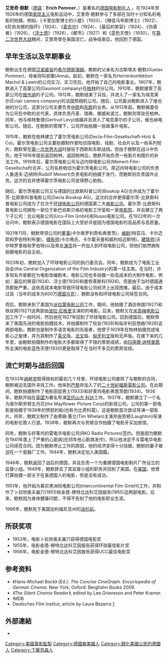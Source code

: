 '''艾里奇·鲍默'''（[[德語|德語]]：'''Erich Pommer'''，{{bd|1889年|7月20日|1966年|5月8日|catIdx=Pommer}}）是著名的[[德国|德国]][[电影制片人|电影制片人]] 。在1924年至1926年的德国[[表现主义|表现主义]]电影运动中，艾里奇·鲍默参与了多部在当时十分知名的电影的拍摄。例如，《卡里加里博士的小屋》（1920）、《赌徒马布斯博士》（1922）、《尼伯龙根的指环》（1924）、《[[麦克尔|麦克尔]]》（1924）、《最后的笑容》（1924）、《伪善者》（1926）、《[[浮士德|浮士德]]》（1926），《都市》（1927）和《蓝色天使》（1930）。在[[第二次世界大战|第二次世界大战]]期间，艾里奇曾在美国流亡。战争结束后，他回到了德国。

==早年生活以及早期事业==
鲍默出生在德国[[汉诺威省|汉诺威省]]的[[希尔德斯海姆|希尔德斯海姆]]。鲍默的父亲名为古斯塔夫·鲍默(Gustav Pommer)，母亲则叫安娜(Anna)。起初，鲍默在一家名为Herrenkonfektion Machol & Lewin的公司实习，实习完后，他开始了自己的电影事业。1907年，鲍默进入了高蒙公司(Gaumont company)在[[柏林|柏林]]的分公司。1910年，鲍默接管了高蒙公司在[[维也纳|维也纳]]的子公司。1912年，鲍默结束了兵役，并进入了一家名为埃克莱尔(Éclair camera company)的法国照相机公司。随后，公司委派鲍默进入了维也纳的分公司，这家分公司主要负责[[中欧|中欧]]和[[东欧|东欧]]的业务。从1913年起，鲍默被委任为公司在中欧的总代表，具体负责丹麦、瑞典、挪威和波兰，鲍默则常驻在柏林。同年，他与格特鲁德(Gertrud Levy)结婚并且进入了埃克莱尔的子公司，维也纳电影公司。随后，在鲍默的管理下，公司开始拍摄一些故事片电影。

1915年，鲍默在柏林建立了霍尔茨电影公司(Decla-Film-Gesellschaft-Holz & Co)。霍尔茨电影公司主要拍摄制作冒险侦探电影、戏剧、社会片以及一些系列短片。鲍默曾在[[第一次世界大战|第一次世界大战]]时服役于西欧和东欧战线。但由于鲍默在战斗中负伤，他于1916年提前返回柏林。返回柏林后，鲍默开始负责一些影片和图片的补法工作。1919年后，霍尔茨电影公司与迈内特电影公司(Meinert-Film-Gesellschaft)合并，公司名称依旧为霍尔茨电影公司。原迈内特电影公司的负责人鲁道夫·迈纳特(Rudolf Meinert)负责电影的拍摄于发行，而鲍默则负责国外业务。这次的合并使得霍尔茨电影公司变得野心勃勃。

随后，霍尔茨电影公司又与德国的比欧斯科普公司(Bioskop AG)合并成为了霍尔茨-比欧斯科普电影公司(Decla Bioskop AG)，这次的合并使得霍尔茨-比欧斯科普电影公司成为了仅次于[[环球电影公司|环球电影公司]]的德国第二大[[电影公司|电影公司]]。霍尔茨-比欧斯科普电影公司拥有一家位于新巴伯斯贝格的电影工作室和一家[[电影院|电影院]]，并且建立了两个子公司：合众电影公司(Uco-Film GmbH)和Russo电影公司。在1922年的一次访问中，鲍默表示德国电影在国际上大受好评是因为德国电影的高品质与高质量。

1921年11月，鲍默带领公司的[[董事|董事]](卡尔弗罗利奇和弗里茨)，[[编剧|编剧]](特亚冯、卡尔迈耶和罗伯特利布曼)，[[摄影师|摄影师]](卡尔弗氏、卡尔霍夫曼和威利哈迈斯特)，[[建筑师|建筑师]](沃尔特罗里格和罗伯特)以及男女[[演员|演员]]将一齐加入到环球电影公司，但他们依然拥有拍摄电影的自主权。

1923年初，鲍默加入了环球电影公司的执行委员会。同年，鲍默成为了电影工业协会(the Central Organization of the Film Industry)的第一任主席。在当时，许多知名作家都在为电影改编剧本，电影公司也多拍摄一些高成本的大制作电影，例如：最后的笑容(1924)、浮士德(1926)和曼侬莱斯科(1926)。但是由于当时德国通货膨胀严重，这些高成本电影导致环球电影公司经济上出现困难。最后，由于成本过高（当年的成本为600万[[德国马克|德国马克]]），鲍默没有和环球电影公司续签合同。

而后，鲍默来到了美国为[[派拉蒙电影公司|派拉蒙电影公司]]工作，期间，他拍摄了酒店帝国(1927)和铁丝网(1927)这两部由[[波拉·尼格里|波拉·尼格里]]主演的的电影。后来，鲍默又在[[米高梅电影公司|米高梅电影公司]]工作了一段时间，然后他在1927年回到了环球电影公司。回到德国后，鲍默带来了美国先进的电影拍摄技术，并拍摄制作了校友(1928)和匈牙利狂想曲(1928)这两部电影。鲍默也是制作多语言电影的先驱者，他曾于1929年在柏林拍摄完成电影心之旋律，并为其制作了[[英文|英文]]版、[[法文|法文]]版、[[匈牙利文|匈牙利文]]版和无声版。在接下来的几年里，由鲍默拍摄制作的电影大多都取得了不错的票房成绩，由[[玛莲娜·迪特里茜|玛莲娜·迪特里茜]]所主演的电影蓝色天使(1930)更是取得了在当时不多见的票房佳绩。

==流亡时期与战后回国==
在1933年[[纳粹党|纳粹党]]取得政权的最初几个月里，环球电影公司废除了与鲍默的合同，鲍默被迫去国外寻找工作。他来到[[巴黎|巴黎]]并加入了的[[二十世紀福斯電影公司|二十世紀福斯電影公司]]。在此期间，鲍默拍摄制作了电影田鼠男士(1933)和好莱坞电影弗里茨朗(1934)。1936年，鲍默开始在[[英国|英国]]为著名导演[[亚历山大·科达|亚历山大·科达]]工作。1937年，鲍默建立了一个名为查尔斯劳顿五月花(the Mayflower Picture Corp)的影视公司。公司的第一部电影是拍摄于1938年的愤怒的船(也称为比奇科莫)，这是鲍默首次尝试导演一部影片。同年，鲍默又制作了由蒂姆·蕙兰(Tim Whelan)主演并由劳顿(Laughton)导演的电影伦敦人行道。1939年，鲍默再次与劳顿合作拍摄了电影牙买加旅馆。

同年，鲍默与好莱坞的雷电华电影公司(RKO Radio Pictures)签约。但是因为鲍默在1941年患上了严重的心脏病(在同年他心脏病发作)，所以他决定不与雷电华电影公司续签合同。因为鲍默停止工作的原因，他的经济变得十分拮据，鲍默的妻子被迫在一个瓷器厂工作。1944年，鲍默决定加入美国籍。

1946年，鲍默返回了战后的德国，并且负责一个为重建德国电影制片厂所设立的监督小组。1949年，鲍默辞去了其监督小组的职务并回到了美国。在[[美国|美国]]，他曾打算拍摄一部关于在美德国人的电影，但是没有成功。

1951年，他开始为慕尼黑洲际电影公司(Intercontinental Film GmbH)工作，并制作了卜拉欣奥夫巢穴(1951)和金德-穆特北达科艾因报告(1955)这两部电影。后来，鲍默因为身体健康问题，不得不告别了他的电影职业生涯。

1966年，鲍默死于美国加利福尼亚州的[[洛杉矶|洛杉矶]]。

==所获奖项==
*1953年，电影卜拉欣奥夫巢穴获得德国电影奖
*1955年，电影金德-穆特北达科艾因报告获得环球最佳影片奖
*1956年，电影金德-穆特北达科艾因报告获得UCC最佳电影奖

==参考资料==
* 《Hans-Michael Bock》 (Ed.): ''The Concise CineGraph. Encyclopedia of German Cinema''. New York, Oxford: Berghahn Books 2009.
*''《The Silent Cinema Reader》'', edited by Lee Grieveson and Peter Kramer.
*IMDB
*Deutsches Film Institut, article by Laura Bezerra [https://web.archive.org/web/20070927183115/http://www.deutsches-filminstitut.de/dt2tp0117.htm]

== 外部連結 ==
* {{imdb|0690143}}

{{Authority control}}
{{DEFAULTSORT:Pommer, Erich}}
[[Category:美國電影監製|Category:美國電影監製]]
[[Category:德國裔美國人|Category:德國裔美國人]]
[[Category:歸化美國公民的德國人|Category:歸化美國公民的德國人]]
[[Category:下薩克森人|Category:下薩克森人]]